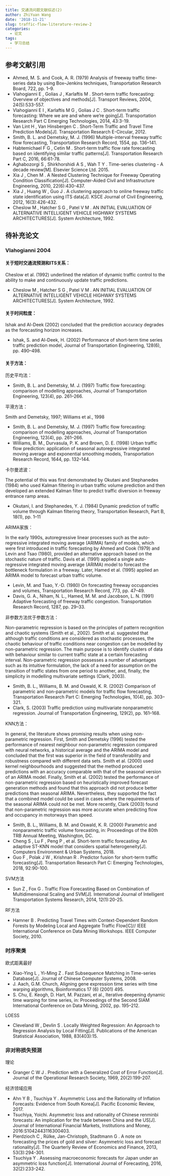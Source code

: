 ```yaml
---
title: 交通流问题文献综述(2)
author: ZhiYuan Wang
date: '2018-11-21'
slug: traffic-flow-literature-review-2
categories:
  - 论文
tags:
  - 学习总结
---
```


## 参考文献引用

- Ahmed, M. S. and Cook, A. R. (1979) Analysis of freeway traffic time-series data by using Box–Jenkins techniques, Transportation Research Board, 722, pp. 1–9.
- Vlahogianni E , Golias J , Karlaftis M . Short-term traffic forecasting: Overview of objectives and methods[J]. Transport Reviews, 2004, 24(5):533-557.
- Vlahogianni E I , Karlaftis M G , Golias J C . Short-term traffic forecasting: Where we are and where we’re going[J]. Transportation Research Part C Emerging Technologies, 2014, 43:3-19.
- Van Lint H , Van Hinsbergen C . Short-Term Traffic and Travel Time Prediction Models[J]. Transportation Research E-Circular, 2012.
- Smith, B. L. and Demetsky, M. J. (1996) Multiple-interval freeway traffic flow forecasting, Transportation Research Record, 1554, pp. 136–141.
- Habtemichael F G , Cetin M . Short-term traffic flow rate forecasting based on identifying similar traffic patterns[J]. Transportation Research Part C, 2016, 66:61-78.
- Aghabozorgi S , Shirkhorshidi A S , Wah T Y . Time-series clustering - A decade review[M]. Elsevier Science Ltd. 2015.
- Xia J , Chen M . A Nested Clustering Technique for Freeway Operating Condition Classification[J]. Computer-Aided Civil and Infrastructure Engineering, 2010, 22(6):430-437.
- Xia J , Huang W , Guo J . A clustering approach to online freeway traffic state identification using ITS data[J]. KSCE Journal of Civil Engineering, 2012, 16(3):426-432.
- Cheslow M , Hatcher S G , Patel V M . AN INITIAL EVALUATION OF ALTERNATIVE INTELLIGENT VEHICLE HIGHWAY SYSTEMS ARCHITECTURES[J]. System Architecture, 1992.

## 待补充论文

### Vlahogianni 2004

#### 关于短时交通流预测和ITS关系：

Cheslow et al. (1992) underlined the relation of dynamic traffic control to the ability to make and continuously update
traffic predictions.

- Cheslow M , Hatcher S G , Patel V M . AN INITIAL EVALUATION OF ALTERNATIVE INTELLIGENT VEHICLE HIGHWAY SYSTEMS ARCHITECTURES[J]. System Architecture, 1992.

#### 关于时间粒度：

Ishak and Al-Deek (2002) concluded that the prediction accuracy degrades as the forecasting horizon increases.

- Ishak, S. and Al-Deek, H. (2002) Performance of short-term time series traffic prediction model, Journal
of Transportation Engineering, 128(6), pp. 490–498.

#### 关于方法：

历史平均法：

- Smith, B. L. and Demetsky, M. J. (1997) Traffic flow forecasting: comparison of modelling approaches, Journal of Transportation Engineering, 123(4), pp. 261–266.

平滑方法：

Smith and Demetsky, 1997; Williams et al., 1998

- Smith, B. L. and Demetsky, M. J. (1997) Traffic flow forecasting: comparison of modelling approaches, Journal of Transportation Engineering, 123(4), pp. 261–266.
- Williams, B. M., Durvasula, P. K. and Brown, D. E. (1998) Urban traffic flow prediction: application of seasonal autoregressive integrated moving average and exponential smoothing models, Transportation Research Record, 1644, pp. 132–144.

卡尔曼滤波：

The potential of this was first demonstrated by Okutani and Stephanedes (1984) who used Kalman filtering in urban traffic volume prediction and then developed an extended Kalman filter to predict traffic diversion in freeway entrance ramp areas.

- Okutani, I. and Stephanedes, Y. J. (1984) Dynamic prediction of traffic volume through Kalman filtering theory, Transportation Research, Part B, 18(1), pp. 1–11

ARIMA家族：

In the early 1990s, autoregressive linear processes such as the auto-regressive integrated moving average (ARIMA) family of models, which were first introduced in traffic forecasting by Ahmed and Cook (1979) and Levin and Tsao (1980), provided an alternative approach based on the stochastic nature of traffic. Davis et al. (1991) applied a single auto-regressive integrated moving average (ARIMA) model to forecast the bottleneck formulation in a freeway. Later, Hamed et al. (1995) applied an ARIMA model to forecast urban traffic volume.

- Levin, M. and Tsao, Y.-D. (1980) On forecasting freeway occupancies and volumes, Transportation Research Record, 773, pp. 47–49.
- Davis, G. A., Niham, N. L., Hamed, M. M. and Jacobson, L. N. (1991) Adaptive forecasting of freeway
traffic congestion. Transportation Research Record, 1287, pp. 29–33.

非参数方法优于参数方法：

Non-parametric regression is based on the principles of pattern recognition and chaotic systems (Smith et al., 2002). Smith et al. suggested that although traffic conditions are considered as stochastic processes, the chaotic behaviour of traffic conditions near congestion can be modelled by non-parametric regression. The main purpose is to identify clusters of data with behaviour similar to current traffic state at a certain forecasting interval. Non-parametric regression possesses a number of advantages such as its intuitive formulation, the lack of a need for assumption on the transition of traffic states from one period to another, and, finally, the simplicity in modelling multivariate settings (Clark, 2003).

- Smith, B. L., Williams, B. M. and Oswald, K. R. (2002) Comparison of parametric and non-parametric
models for traffic flow forecasting, Transportation Research Part C: Emerging Technologies, 10(4), pp. 303–321.
- Clark, S. (2003) Traffic prediction using multivariate nonparametric regression. Journal of Transportation Engineering, 129(2), pp. 161–168.

KNN方法：

In general, the literature shows promising results when using non-parametric regression. First, Smith and Demetsky (1996) tested the performance of nearest neighbour non-parametric regression compared with neural networks, a historical average and the ARIMA model and concluded that the first was superior in the field of transferability and robustness compared with different data sets. Smith et al. (2000) used kernel neighbourhoods and suggested that the method produced predictions with an accuracy comparable with that of the seasonal version of an ARIMA model. Finally, Smith et al. (2002) tested the performance of non-parametric regression based on heuristically improved forecast generation methods and found that this approach did not produce better predictions than seasonal ARIMA. Nevertheless, they supported the fact that a combined model could be used in cases where the requirements of the seasonal ARIMA could not be met. More recently, Clark (2003) found that non-parametric regression was more accurate when predicting flow and occupancy in motorways than speed.

- Smith, B. L., Williams, B. M. and Oswald, K. R. (2000) Parametric and nonparametric traffic volume
forecasting, in: Proceedings of the 80th TRB Annual Meeting, Washington, DC.
- Cheng S , Lu F , Peng P , et al. Short-term traffic forecasting: An adaptive ST-KNN model that considers spatial heterogeneity[J]. Computers Environment & Urban Systems, 2018.
- Guo F , Polak J W , Krishnan R . Predictor fusion for short-term traffic forecasting[J]. Transportation Research Part C: Emerging Technologies, 2018, 92:90-100.

SVM方法

- Sun Z , Fox G . Traffic Flow Forecasting Based on Combination of Multidimensional Scaling and SVM[J]. International Journal of Intelligent Transportation Systems Research, 2014, 12(1):20-25.

RF方法

- Hamner B . Predicting Travel Times with Context-Dependent Random Forests by Modeling Local and Aggregate Traffic Flow[C]// IEEE International Conference on Data Mining Workshops. IEEE Computer Society, 2010.

### 时序聚类

欧式距离最好

- Xiao-Ying L , Yi-Ming Z . Fast Subsequence Matching in Time-series Database[J]. Journal of Chinese Computer Systems, 2008.
- J. Aach, G.M. Church, Aligning gene expression time series with time warping algorithms, Bioinformatics 17 (6) (2001) 495.
- S. Chu, E. Keogh, D. Hart, M. Pazzani, et al., Iterative deepening dynamic time warping for time series, in: Proceedings of the Second SIAM International Conference on Data Mining, 2002, pp. 195–212.

LOESS

- Cleveland W , Devlin S . Locally Weighted Regression: An Approach to Regression Analysis by Local Fitting[J]. Publications of the American Statistical Association, 1988, 83(403):15.

### 非对称损失预测

理论

- Granger C W J . Prediction with a Generalized Cost of Error Function[J]. Journal of the Operational Research Society, 1969, 20(2):199-207.

经济领域应用

- Ahn Y B , Tsuchiya Y . Asymmetric Loss and the Rationality of Inflation Forecasts: Evidence from South Korea[J]. Pacific Economic Review, 2017.
- Tsuchiya, Yoichi. Asymmetric loss and rationality of Chinese renminbi forecasts: An implication for the trade between China and the US[J]. Journal of International Financial Markets, Institutions and Money, 2016:S1042443116300403.
- Pierdzioch C , Rülke, Jan-Christoph, Stadtmann G . A note on forecasting the prices of gold and silver: Asymmetric loss and forecast rationality[J]. The Quarterly Review of Economics and Finance, 2013, 53(3):294-301.
- Tsuchiya Y . Assessing macroeconomic forecasts for Japan under an asymmetric loss function[J]. International Journal of Forecasting, 2016, 32(2):233-242.